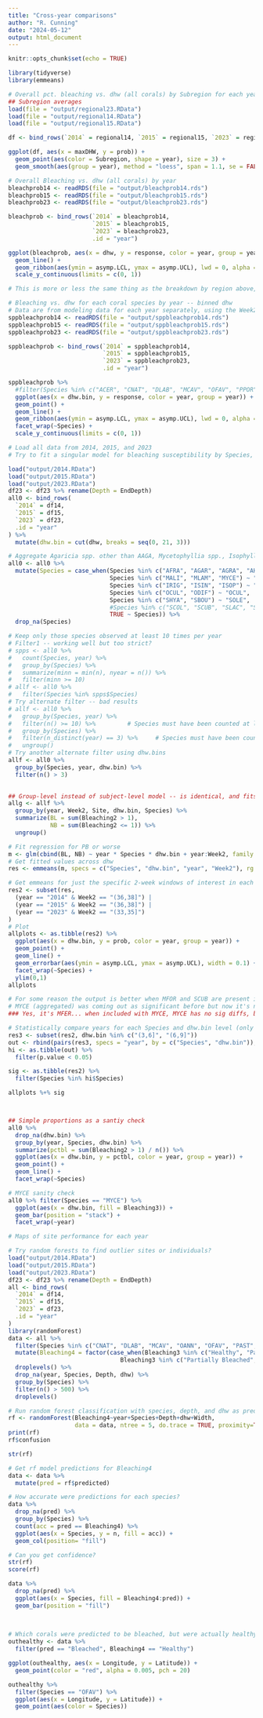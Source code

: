 ```yaml
---
title: "Cross-year comparisons"
author: "R. Cunning"
date: "2024-05-12"
output: html_document
---
```


```r
knitr::opts_chunk$set(echo = TRUE)
```

```r
library(tidyverse)
library(emmeans)
```

```r
# Overall pct. bleaching vs. dhw (all corals) by Subregion for each year
## Subregion averages
load(file = "output/regional23.RData")
load(file = "output/regional14.RData")
load(file = "output/regional15.RData")

df <- bind_rows(`2014` = regional14, `2015` = regional15, `2023` = regional23, .id = "year")

ggplot(df, aes(x = maxDHW, y = prob)) +
  geom_point(aes(color = Subregion, shape = year), size = 3) +
  geom_smooth(aes(group = year), method = "loess", span = 1.1, se = FALSE)
```

```r
# Overall Bleaching vs. dhw (all corals) by year
bleachprob14 <- readRDS(file = "output/bleachprob14.rds")
bleachprob15 <- readRDS(file = "output/bleachprob15.rds")
bleachprob23 <- readRDS(file = "output/bleachprob23.rds")

bleachprob <- bind_rows(`2014` = bleachprob14,
                        `2015` = bleachprob15,
                        `2023` = bleachprob23,
                        .id = "year")

ggplot(bleachprob, aes(x = dhw, y = response, color = year, group = year)) +
  geom_line() +
  geom_ribbon(aes(ymin = asymp.LCL, ymax = asymp.UCL), lwd = 0, alpha = 0.3) +
  scale_y_continuous(limits = c(0, 1))

# This is more or less the same thing as the breakdown by region above, but I think the regional one is more interesting
```


```r
# Bleaching vs. dhw for each coral species by year -- binned dhw
# Data are from modeling data for each year separately, using the Week2 period at the peak of each year's bleaching
sppbleachprob14 <- readRDS(file = "output/sppbleachprob14.rds")
sppbleachprob15 <- readRDS(file = "output/sppbleachprob15.rds")
sppbleachprob23 <- readRDS(file = "output/sppbleachprob23.rds")

sppbleachprob <- bind_rows(`2014` = sppbleachprob14,
                           `2015` = sppbleachprob15,
                           `2023` = sppbleachprob23,
                           .id = "year")

sppbleachprob %>%
  #filter(Species %in% c("ACER", "CNAT", "DLAB", "MCAV", "OFAV", "PPOR")) %>%
  ggplot(aes(x = dhw.bin, y = response, color = year, group = year)) +
  geom_point() +
  geom_line() +
  geom_ribbon(aes(ymin = asymp.LCL, ymax = asymp.UCL), lwd = 0, alpha = 0.3) +
  facet_wrap(~Species) +
  scale_y_continuous(limits = c(0, 1))
```


```r
# Load all data from 2014, 2015, and 2023
# Try to fit a singular model for bleaching susceptibility by Species, DHW.bin, and year, to look at how bleaching susceptibility differs by year

load("output/2014.RData")
load("output/2015.RData")
load("output/2023.RData")
df23 <- df23 %>% rename(Depth = EndDepth)
all0 <- bind_rows(
  `2014` = df14,
  `2015` = df15,
  `2023` = df23,
  .id = "year"
) %>%
  mutate(dhw.bin = cut(dhw, breaks = seq(0, 21, 3)))

# Aggregate Agaricia spp. other than AAGA, Mycetophyllia spp., Isophyllia spp., Oculina spp., Solenastrea spp., Scolymia spp.
all0 <- all0 %>%
  mutate(Species = case_when(Species %in% c("AFRA", "AGAR", "AGRA", "AHUM", "ALAM") ~ "AGAR",
                             Species %in% c("MALI", "MLAM", "MYCE") ~ "MYCE",  #, "MFER"
                             Species %in% c("IRIG", "ISIN", "ISOP") ~ "ISOP",
                             Species %in% c("OCUL", "ODIF") ~ "OCUL",
                             Species %in% c("SHYA", "SBOU") ~ "SOLE",
                             #Species %in% c("SCOL", "SCUB", "SLAC", "SWEL") ~ "SCOL",
                             TRUE ~ Species)) %>%
  drop_na(Species)

# Keep only those species observed at least 10 times per year
# Filter1 -- working well but too strict?
# spps <- all0 %>%
#   count(Species, year) %>%
#   group_by(Species) %>%
#   summarize(minn = min(n), nyear = n()) %>%
#   filter(minn >= 10)
# allf <- all0 %>%
#   filter(Species %in% spps$Species)
# Try alternate filter -- bad results
# allf <- all0 %>%
#   group_by(Species, year) %>%
#   filter(n() >= 10) %>%         # Species must have been counted at least 10 times within a year
#   group_by(Species) %>%
#   filter(n_distinct(year) == 3) %>%     # Species must have been counted (at least 10 times) in at least 2 years
#   ungroup()
# Try another alternate filter using dhw.bins
allf <- all0 %>%
  group_by(Species, year, dhw.bin) %>%
  filter(n() > 3)

 
## Group-level instead of subject-level model -- is identical, and fits faster
allg <- allf %>%
  group_by(year, Week2, Site, dhw.bin, Species) %>%
  summarize(BL = sum(Bleaching2 > 1),
            NB = sum(Bleaching2 <= 1)) %>%
  ungroup()

# Fit regression for PB or worse
m <- glm(cbind(BL, NB) ~ year * Species * dhw.bin + year:Week2, family = "binomial", data = allg)
# Get fitted values across dhw
res <- emmeans(m, specs = c("Species", "dhw.bin", "year", "Week2"), rg.limit = 20000, type = "response")

# Get emmeans for just the specific 2-week windows of interest in each year (corresp. to max. bleaching)
res2 <- subset(res,
  (year == "2014" & Week2 == "(36,38]") |
  (year == "2015" & Week2 == "(36,38]") |
  (year == "2023" & Week2 == "(33,35]")
)
# Plot
allplots <- as.tibble(res2) %>%
  ggplot(aes(x = dhw.bin, y = prob, color = year, group = year)) +
  geom_point() +
  geom_line() +
  geom_errorbar(aes(ymin = asymp.LCL, ymax = asymp.UCL), width = 0.1) +
  facet_wrap(~Species) +
  ylim(0,1)
allplots

# For some reason the output is better when MFOR and SCUB are present in the data? Not sure why.
# MYCE (aggregated) was coming out as significant before but now it's not. something about adding MFER to the aggregation?
### Yes, it's MFER... when included with MYCE, MYCE has no sig diffs, but quite sig without the added MFER? MFER is all bleached, and all 

# Statistically compare years for each Species and dhw.bin level (only look at 3-6 and 6-9 dhw, where we have data from all years)
res3 <- subset(res2, dhw.bin %in% c("(3,6]", "(6,9]"))
out <- rbind(pairs(res3, specs = "year", by = c("Species", "dhw.bin")), adjust = "fdr")
hi <- as.tibble(out) %>%
  filter(p.value < 0.05)

sig <- as.tibble(res2) %>%
  filter(Species %in% hi$Species)

allplots %+% sig 



## Simple proportions as a santiy check
all0 %>%
  drop_na(dhw.bin) %>%
  group_by(year, Species, dhw.bin) %>%
  summarize(pctbl = sum(Bleaching2 > 1) / n()) %>%
  ggplot(aes(x = dhw.bin, y = pctbl, color = year, group = year)) +
  geom_point() +
  geom_line() +
  facet_wrap(~Species)

# MYCE sanity check
all0 %>% filter(Species == "MYCE") %>%
  ggplot(aes(x = dhw.bin, fill = Bleaching3)) +
  geom_bar(position = "stack") +
  facet_wrap(~year)
```



```r
# Maps of site performance for each year
```



```r
# Try random forests to find outlier sites or individuals?
load("output/2014.RData")
load("output/2015.RData")
load("output/2023.RData")
df23 <- df23 %>% rename(Depth = EndDepth)
all <- bind_rows(
  `2014` = df14,
  `2015` = df15,
  `2023` = df23,
  .id = "year"
)
library(randomForest)
data <- all %>%
  filter(Species %in% c("CNAT", "DLAB", "MCAV", "OANN", "OFAV", "PAST", "PSTR", "SSID")) %>%
  mutate(Bleaching4 = factor(case_when(Bleaching3 %in% c("Healthy", "Pale") ~ "Healthy",
                                Bleaching3 %in% c("Partially Bleached", "Bleached", "Dead") ~ "Bleached"))) %>%
  droplevels() %>%
  drop_na(year, Species, Depth, dhw) %>%
  group_by(Species) %>%
  filter(n() > 500) %>%
  droplevels()

# Run random forest classification with species, depth, and dhw as predictors
rf <- randomForest(Bleaching4~year+Species+Depth+dhw+Width, 
                   data = data, ntree = 5, do.trace = TRUE, proximity=TRUE)
print(rf)
rf$confusion

str(rf)

# Get rf model predictions for Bleaching4
data <- data %>%
  mutate(pred = rf$predicted)

# How accurate were predictions for each species?
data %>%
  drop_na(pred) %>%
  group_by(Species) %>%
  count(acc = pred == Bleaching4) %>%
  ggplot(aes(x = Species, y = n, fill = acc)) +
  geom_col(position= "fill")

# Can you get confidence?
str(rf)
score(rf)

data %>%
  drop_na(pred) %>%
  ggplot(aes(x = Species, fill = Bleaching4:pred)) +
  geom_bar(position = "fill")
  
  

# Which corals were predicted to be bleached, but were actually healthy?
outhealthy <- data %>%
  filter(pred == "Bleached", Bleaching4 == "Healthy") 

ggplot(outhealthy, aes(x = Longitude, y = Latitude)) +
  geom_point(color = "red", alpha = 0.005, pch = 20)

outhealthy %>%
  filter(Species == "OFAV") %>%
  ggplot(aes(x = Longitude, y = Latitude)) +
  geom_point(aes(color = Species))
```